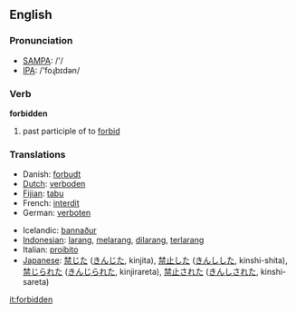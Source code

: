 ==English==

===Pronunciation===

* [[w:SAMPA|SAMPA]]: /'/
* [[w:IPA|IPA]]: /'foɻbɪdən/

===Verb===
'''forbidden'''

# past participle of to [[forbid]]

===Translations===

{{top}}
* Danish: [[forbudt]]
* [[Dutch]]: [[verboden]]
* [[Fijian]]: [[tabu]]
* French: [[interdit]]
* German: [[verboten]]
{{mid}}
* Icelandic: [[bannaður]]
* [[Indonesian]]: [[larang]], [[larang|melarang]], [[larang|dilarang]], [[larang|terlarang]]
* Italian: [[proibito]]
* [[Japanese]]: [[禁じた]] ([[きんじた]], kinjita), [[禁止]]した ([[きんし]]した, kinshi-shita), [[禁じられた]] ([[きんじられた]], kinjirareta), [[禁止]]された ([[きんし]]された, kinshi-sareta)
{{bottom}}

[[it:forbidden]]